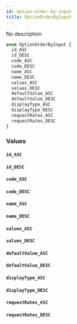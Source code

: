 ```yaml
---
id: option-order-by-input
title: OptionOrderByInput
---
```


No description

```graphql
enum OptionOrderByInput {
  id_ASC
  id_DESC
  code_ASC
  code_DESC
  name_ASC
  name_DESC
  values_ASC
  values_DESC
  defaultValue_ASC
  defaultValue_DESC
  displayType_ASC
  displayType_DESC
  requestRates_ASC
  requestRates_DESC
}
```

### Values

#### `id_ASC`

#### `id_DESC`

#### `code_ASC`

#### `code_DESC`

#### `name_ASC`

#### `name_DESC`

#### `values_ASC`

#### `values_DESC`

#### `defaultValue_ASC`

#### `defaultValue_DESC`

#### `displayType_ASC`

#### `displayType_DESC`

#### `requestRates_ASC`

#### `requestRates_DESC`
